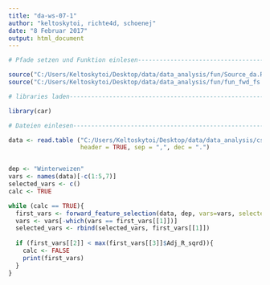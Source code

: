 ```yaml
---
title: "da-ws-07-1"
author: "keltoskytoi, richte4d, schoenej"
date: "8 Februar 2017"
output: html_document
---
```


```r
# Pfade setzen und Funktion einlesen--------------------------------------------

source("C:/Users/Keltoskytoi/Desktop/data/data_analysis/fun/Source_da.R")
source("C:/Users/Keltoskytoi/Desktop/data/data_analysis/fun/fun_fwd_fs.R")

# libraries laden---------------------------------------------------------------

library(car)

# Dateien einlesen-------------------------------------------------------------

data <- read.table ("C:/Users/Keltoskytoi/Desktop/data/data_analysis/csv/115-46-4_feldfruechte.txt",
                    header = TRUE, sep = ",", dec = ".")


dep <- "Winterweizen"
vars <- names(data)[-c(1:5,7)]
selected_vars <- c()
calc <- TRUE

while (calc == TRUE){
  first_vars <- forward_feature_selection(data, dep, vars=vars, selected_vars=selected_vars)
  vars <- vars[-which(vars == first_vars[[1]])]
  selected_vars <- rbind(selected_vars, first_vars[[1]])
  
  if (first_vars[[2]] < max(first_vars[[3]]$Adj_R_sqrd)){
    calc <- FALSE
    print(first_vars)
  }
}
```
